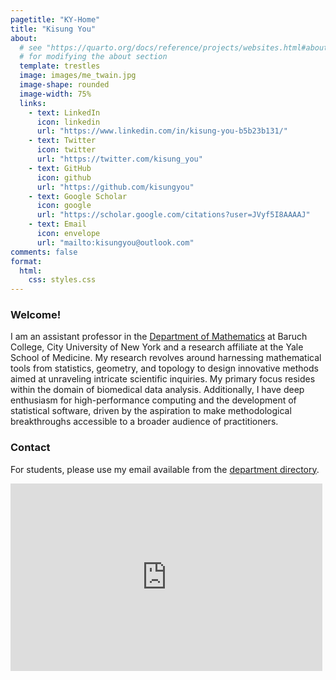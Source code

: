```yaml
---
pagetitle: "KY-Home"
title: "Kisung You"
about:
  # see "https://quarto.org/docs/reference/projects/websites.html#about"
  # for modifying the about section
  template: trestles
  image: images/me_twain.jpg
  image-shape: rounded
  image-width: 75%
  links:
    - text: LinkedIn
      icon: linkedin
      url: "https://www.linkedin.com/in/kisung-you-b5b23b131/"
    - text: Twitter
      icon: twitter
      url: "https://twitter.com/kisung_you"
    - text: GitHub
      icon: github
      url: "https://github.com/kisungyou"
    - text: Google Scholar
      icon: google
      url: "https://scholar.google.com/citations?user=JVyf5I8AAAAJ"
    - text: Email
      icon: envelope
      url: "mailto:kisungyou@outlook.com"
comments: false
format:
  html:
    css: styles.css
---
```


::: column-page

### Welcome!

I am an assistant professor in the [Department of Mathematics](https://mfeapp.baruch.cuny.edu/math/) at Baruch College, City University of New York and a research affiliate at the Yale School of Medicine. My research revolves around harnessing mathematical tools from statistics, geometry, and topology to design innovative methods aimed at unraveling intricate scientific inquiries. My primary focus resides within the domain of biomedical data analysis. Additionally, I have deep enthusiasm for high-performance computing and the development of statistical software, driven by the aspiration to make methodological breakthroughs accessible to a broader audience of practitioners.


### Contact

For students, please use my email available from the [department directory](https://mfeapp.baruch.cuny.edu/math/faculty/). 


<iframe src="https://www.google.com/maps/embed?pb=!1m18!1m12!1m3!1d3022.9773290899484!2d-73.98584178878957!3d40.740524371269956!2m3!1f0!2f0!3f0!3m2!1i1024!2i768!4f13.1!3m3!1m2!1s0x89c259a7550271dd%3A0xec88233d3a5d270f!2sBaruch%20College!5e0!3m2!1sen!2sus!4v1692141431588!5m2!1sen!2sus" width="99%" height="300px" style="border:0;" allowfullscreen="" loading="lazy" referrerpolicy="no-referrer-when-downgrade"></iframe>



:::
